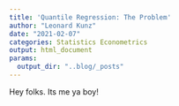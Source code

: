 ```yaml
---
title: 'Quantile Regression: The Problem'
author: "Leonard Kunz"
date: "2021-02-07"
categories: Statistics Econometrics
output: html_document
params:
  output_dir: "..blog/_posts"
---
```

Hey folks. Its me ya boy!